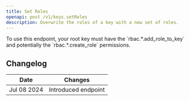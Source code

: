 ```yaml
---
title: Set Roles
openapi: post /v1/keys.setRoles
description: Overwrite the roles of a key with a new set of roles.
---
```



<Note>
To use this endpoint, your root key must have the `rbac.*.add_role_to_key` and potentially the `rbac.*.create_role` permissions.
</Note>

## Changelog

| Date        | Changes             |
|-------------|---------------------|
| Jul 08 2024 | Introduced endpoint |
